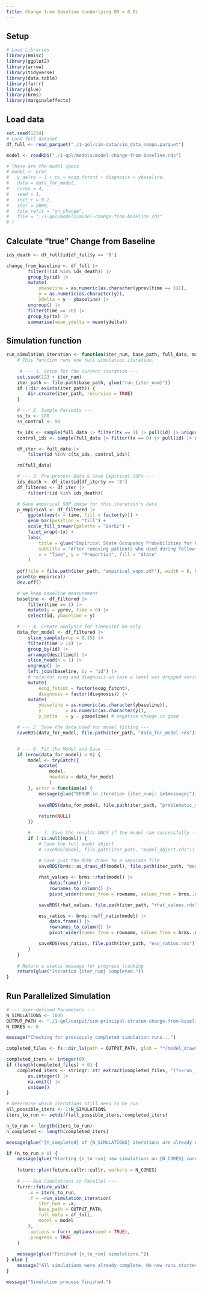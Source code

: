 ```yaml
---
Title: Change from Baseline (underlying OR = 0.8)
---
```



## Setup
```r
# Load Libraries
library(Hmisc)
library(ggplot2)
library(arrow)
library(tidyverse)
library(data.table)
library(furrr)
library(glue)
library(brms)
library(marginaleffects)
```

## Load data

```r
set.seed(1234)
# Load full dataset
df_full <- read_parquet("./1-qol/sim-data/sim_data_nonpo.parquet")

model <- readRDS("./1-qol/models/model-change-from-baseline.rds")

# These are the model specs
# model <- brm(
#   y_delta ~ 1 + tx + ecog_fstcnt + diagnosis + ybaseline,
#   data = data_for_model,
#   cores = 4,
#   seed = 1,
#   init_r = 0.2,
#   iter = 2000,
#   file_refit = "on_change",
#   file = "./1-qol/models/model-change-from-baseline.rds"
# )
```

## Calculate "true" Change from Baseline

```r

ids_death <- df_full$id[df_full$y == '8']

change_from_baseline <- df_full |>
        filter(!(id %in% ids_death)) |> 
        group_by(id) |> 
        mutate(
            ybaseline = as.numeric(as.character(yprev[time == 1])),
            y = as.numeric(as.character(y)),
            ydelta = y - ybaseline) |> 
        ungroup() |> 
        filter(time == 26) |> 
        group_by(tx) |> 
        summarise(mean_ydelta = mean(ydelta))
```

## Simulation function

```r
run_simulation_iteration <- function(iter_num, base_path, full_data, model) {
    # This function runs one full simulation iteration.
    
     # --- 1. Setup for the current iteration ---
    set.seed(123 + iter_num)
    iter_path <- file.path(base_path, glue("run_{iter_num}"))
    if (!dir.exists(iter_path)) {
        dir.create(iter_path, recursive = TRUE)
    }

    # --- 2. Sample Patients ---
    ss_tx <- 180
    ss_control <- 90

    tx_ids <- sample(full_data |> filter(tx == 1) |> pull(id) |> unique(), ss_tx, replace = FALSE)
    control_ids <- sample(full_data |> filter(tx == 0) |> pull(id) |> unique(), ss_control, replace = FALSE)

    df_iter <- full_data |>
        filter(id %in% c(tx_ids, control_ids))

    rm(full_data)

    # --- 3. Pre-process Data & Save Empirical SOPs ---
    ids_death <- df_iter$id[df_iter$y == '8']
    df_filtered <- df_iter |>
        filter(!(id %in% ids_death))

    # Save empirical SOP image for this iteration's data
    p_empirical <- df_filtered |>
        ggplot(aes(x = time, fill = factor(y))) +
        geom_bar(position = "fill") +
        scale_fill_brewer(palette = "Dark2") +
        facet_wrap(~tx) +
        labs(
            title = glue("Empirical State Occupancy Probabilities for Run {iter_num}"),
            subtitle = "After removing patients who died during follow-up",
            x = "Time", y = "Proportion", fill = "State"
        )
    
    pdf(file = file.path(iter_path, "empirical_sops.pdf"), width = 8, height = 6)
    print(p_empirical)
    dev.off()

    # we keep baseline measurement
    baseline <- df_filtered |>
        filter(time == 1) |>
        mutate(y = yprev, time = 0) |>
        select(id, ybaseline = y)

    # --- 4. Create analysis for timepoint 6m only
    data_for_model <- df_filtered |>
        slice_sample(prop = 0.15) |> 
        filter(time > 14) |> 
        group_by(id) |> 
        arrange(desc(time)) |> 
        slice_head(n = 1) |> 
        ungroup() |> 
        left_join(baseline, by = "id") |> 
        # refactor ecog and diagnosis in case a level was dropped during sampling
        mutate(
            ecog_fstcnt = factor(ecog_fstcnt),
            diagnosis = factor(diagnosis)) |> 
        mutate(
            ybaseline = as.numeric(as.character(ybaseline)),
            y         = as.numeric(as.character(y)),
            y_delta   = y - ybaseline) # negative change is good

    # --- 5. Save the data used for model fitting ---
    saveRDS(data_for_model, file.path(iter_path, "data_for_model.rds"))


    # --- 6. Fit the Model and Save ---
    if (nrow(data_for_model) > 0) {
        model <- tryCatch({
            update(
                model, 
                newdata = data_for_model
                )
        }, error = function(e) {
            message(glue("ERROR in iteration {iter_num}: {e$message}"))
            
            saveRDS(data_for_model, file.path(iter_path, "problematic_data.rds"))
            
            return(NULL)
        })

        # --- 7. Save the results ONLY if the model ran successfully ---
        if (!is.null(model)) {
            # Save the full model object
            # saveRDS(model, file.path(iter_path, "model_object.rds"))
            
            # Save just the MCMC draws to a separate file
            saveRDS(brms::as_draws_df(model), file.path(iter_path, "model_draws.rds"))

            rhat_values <- brms::rhat(model) |> 
                data.frame() |> 
                rownames_to_column() |> 
                pivot_wider(names_from = rowname, values_from = brms..rhat.model.)

            saveRDS(rhat_values, file.path(iter_path, "rhat_values.rds"))

            ess_ratios <- brms::neff_ratio(model) |> 
                data.frame() |> 
                rownames_to_column() |> 
                pivot_wider(names_from = rowname, values_from = brms..neff_ratio.model.)

            saveRDS(ess_ratios, file.path(iter_path, "ess_ratios.rds"))
        }
    }
    
    # Return a status message for progress tracking
    return(glue("Iteration {iter_num} completed."))
}
```

## Run Parallelized Simulation
```r
# --- User-defined Parameters ---
N_SIMULATIONS <- 1000
OUTPUT_PATH <- "./1-qol/output/sim-principal-stratum-change-from-baseline-HA/" # Base path for all output
N_CORES <- 6

message("Checking for previously completed simulation runs...")

completed_files <- fs::dir_ls(path = OUTPUT_PATH, glob = "*/model_draws.rds", recurse = TRUE)

completed_iters <- integer(0) 
if (length(completed_files) > 0) {
    completed_iters <- stringr::str_extract(completed_files, "(?<=run_)\\d+") |>
        as.integer() |>
        na.omit() |>
        unique()
}

# Determine which iterations still need to be run
all_possible_iters <- 1:N_SIMULATIONS
iters_to_run <- setdiff(all_possible_iters, completed_iters)

n_to_run <- length(iters_to_run)
n_completed <- length(completed_iters)

message(glue("{n_completed} of {N_SIMULATIONS} iterations are already complete."))

if (n_to_run > 0) {
    message(glue("Starting {n_to_run} new simulations on {N_CORES} cores..."))
    
    future::plan(future.callr::callr, workers = N_CORES)
    
    # --- Run Simulations in Parallel ---
    furrr::future_walk(
        .x = iters_to_run,
        .f = ~run_simulation_iteration(
            iter_num = .x,
            base_path = OUTPUT_PATH,
            full_data = df_full,
            model = model
        ),
        .options = furrr_options(seed = TRUE),
        .progress = TRUE
    )
    
    message(glue("Finished {n_to_run} simulations."))
} else {
    message("All simulations were already complete. No new runs started.")
}

message("Simulation process finished.")
```